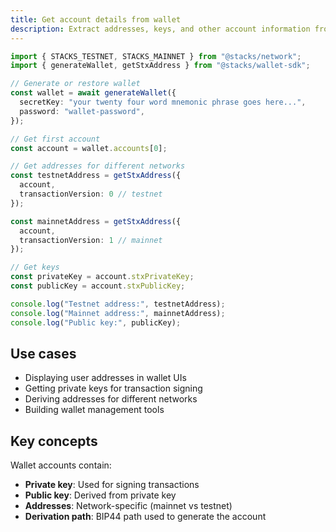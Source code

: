 ```yaml
---
title: Get account details from wallet
description: Extract addresses, keys, and other account information from a wallet instance
---
```


```typescript
import { STACKS_TESTNET, STACKS_MAINNET } from "@stacks/network";
import { generateWallet, getStxAddress } from "@stacks/wallet-sdk";

// Generate or restore wallet
const wallet = await generateWallet({
  secretKey: "your twenty four word mnemonic phrase goes here...",
  password: "wallet-password",
});

// Get first account
const account = wallet.accounts[0];

// Get addresses for different networks
const testnetAddress = getStxAddress({ 
  account, 
  transactionVersion: 0 // testnet
});

const mainnetAddress = getStxAddress({ 
  account, 
  transactionVersion: 1 // mainnet
});

// Get keys
const privateKey = account.stxPrivateKey;
const publicKey = account.stxPublicKey;

console.log("Testnet address:", testnetAddress);
console.log("Mainnet address:", mainnetAddress);
console.log("Public key:", publicKey);
```

## Use cases

- Displaying user addresses in wallet UIs
- Getting private keys for transaction signing
- Deriving addresses for different networks
- Building wallet management tools

## Key concepts

Wallet accounts contain:

- **Private key**: Used for signing transactions
- **Public key**: Derived from private key
- **Addresses**: Network-specific (mainnet vs testnet)
- **Derivation path**: BIP44 path used to generate the account